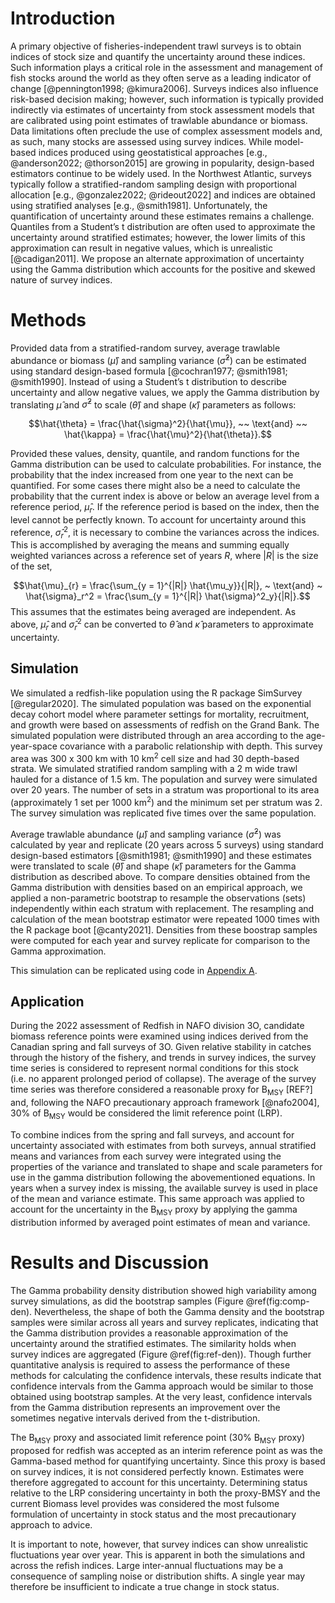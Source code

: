 
# Introduction

A primary objective of fisheries-independent trawl surveys is to obtain indices of stock size and quantify the uncertainty around these indices. Such information plays a critical role in the assessment and management of fish stocks around the world as they often serve as a leading indicator of change [@pennington1998; @kimura2006]. Surveys indices also influence risk-based decision making; however, such information is typically provided indirectly via estimates of uncertainty from stock assessment models that are calibrated using point estimates of trawlable abundance or biomass. Data limitations often preclude the use of complex assessment models and, as such, many stocks are assessed using survey indices. While model-based indices produced using geostatistical approaches [e.g., @anderson2022; @thorson2015] are growing in popularity, design-based estimators continue to be widely used. In the Northwest Atlantic, surveys typically follow a stratified-random sampling design with proportional allocation [e.g., @gonzalez2022; @rideout2022] and indices are obtained using stratified analyses [e.g., @smith1981]. Unfortunately, the quantification of uncertainty around these estimates remains a challenge. Quantiles from a Student’s t distribution are often used to approximate the uncertainty around stratified estimates; however, the lower limits of this approximation can result in negative values, which is unrealistic [@cadigan2011]. We propose an alternate approximation of uncertainty using the Gamma distribution which accounts for the positive and skewed nature of survey indices.

# Methods

Provided data from a stratified-random survey, average trawlable abundance or biomass ($\hat{\mu}$) and sampling variance ($\hat{\sigma}^2$) can be estimated using standard design-based formula [@cochran1977; @smith1981; @smith1990]. Instead of using a Student's t distribution to describe uncertainty and allow negative values, we apply the Gamma distribution by translating $\hat{\mu}$ and $\hat{\sigma}^2$ to scale ($\hat{\theta}$) and shape ($\hat{\kappa}$) parameters as follows:

$$\hat{\theta} = \frac{\hat{\sigma}^2}{\hat{\mu}}, ~~ \text{and} ~~ \hat{\kappa} = \frac{\hat{\mu}^2}{\hat{\theta}}.$$

Provided these values, density, quantile, and random functions for the Gamma distribution can be used to calculate probabilities. For instance, the probability that the index increased from one year to the next can be quantified. For some cases there might also be a need to calculate the probability that the current index is above or below an average level from a reference period, $\hat{\mu}_{r}$. If the reference period is based on the index, then the level cannot be perfectly known. To account for uncertainty around this reference, $\hat{\sigma}^2_{r}$, it is necessary to combine the variances across the indices. This is accomplished by averaging the means and summing equally weighted variances across a reference set of years $R$, where $|R|$ is the size of the set, 

$$\hat{\mu}_{r} = \frac{\sum_{y = 1}^{|R|} \hat{\mu_y}}{|R|}, ~ \text{and} ~ \hat{\sigma}_r^2 = \frac{\sum_{y = 1}^{|R|} \hat{\sigma}^2_y}{|R|}.$$
This assumes that the estimates being averaged are independent. As above, $\hat{\mu}_{r}$ and $\hat{\sigma}^2_{r}$ can be converted to $\hat{\theta}$ and $\hat{\kappa}$ parameters to approximate uncertainty.


## Simulation

We simulated a redfish-like population using the R package SimSurvey [@regular2020]. The simulated population was based on the exponential decay cohort model where parameter settings for mortality, recruitment, and growth were based on assessments of redfish on the Grand Bank. The simulated population were distributed through an area according to the age-year-space covariance with a parabolic relationship with depth. This survey area was 300 x 300 km with 10 km^2^ cell size and had 30 depth-based strata. We simulated stratified random sampling with a 2 m wide trawl hauled for a distance of 1.5 km. The population and survey were simulated over 20 years. The number of sets in a stratum was proportional to its area (approximately 1 set per 1000 km^2^) and the minimum set per stratum was 2. The survey simulation was replicated five times over the same population.

Average trawlable abundance ($\hat{\mu}$) and sampling variance ($\hat{\sigma}^2$) was calculated by year and replicate (20 years across 5 surveys) using standard design-based estimators [@smith1981; @smith1990] and these estimates were translated to scale ($\hat{\theta}$) and shape ($\hat{\kappa}$) parameters for the Gamma distribution as described above. To compare densities obtained from the Gamma distribution with densities based on an empirical approach, we applied a non-parametric bootstrap to resample the observations (sets) independently within each stratum with replacement. The resampling and calculation of the mean bootstrap estimator were repeated 1000 times with the R package boot [@canty2021]. Densities from these boostrap samples were computed for each year and survey replicate for comparison to the Gamma approximation.

This simulation can be replicated using code in [Appendix A](#app:appendix-a).

## Application

During the 2022 assessment of Redfish in NAFO division 3O, candidate biomass reference points were examined using indices derived from the Canadian spring and fall surveys of 3O. Given relative stability in catches through the history of the fishery, and trends in survey indices, the survey time series is considered to represent normal conditions for this stock (i.e. no apparent prolonged period of collapse). The average of the survey time series was therefore considered a reasonable proxy for B<sub>MSY</sub> [REF?] and, following the NAFO precautionary approach framework [@nafo2004], 30% of B<sub>MSY</sub> would be considered the limit reference point (LRP).

To combine indices from the spring and fall surveys, and account for uncertainty associated with estimates from both surveys, annual stratified means and variances from each survey were integrated using the properties of the variance and translated to shape and scale parameters for use in the gamma distribution following the abovementioned equations. In years when a survey index is missing, the available survey is used in place of the mean and variance estimate. This same approach was applied to account for the uncertainty in the B<sub>MSY</sub> proxy by applying the gamma distribution informed by averaged point estimates of mean and variance.

# Results and Discussion

The Gamma probability density distribution showed high variability among survey simulations, as did the bootstrap samples (Figure \@ref(fig:comp-den). Nevertheless, the shape of both the Gamma density and the bootstrap samples were similar across all years and survey replicates, indicating that the Gamma distribution provides a reasonable approximation of the uncertainty around the stratified estimates. The similarity holds when survey indices are aggregated (Figure \@ref(fig:ref-den)). Though further quantitative analysis is required to assess the performance of these methods for calculating the confidence intervals, these results indicate that confidence intervals from the Gamma approach would be similar to those obtained using bootstrap samples. At the very least, confidence intervals from the Gamma distribution represents an improvement over the sometimes negative intervals derived from the t-distribution.

The B<sub>MSY</sub> proxy and associated limit reference point (30% B<sub>MSY</sub> proxy) proposed for redfish was accepted as an interim reference point as was the Gamma-based method for quantifying uncertainty. Since this proxy is based on survey indices, it is not considered perfectly known. Estimates were therefore aggregated to account for this uncertainty. Determining status relative to the LRP considering uncertainty in both the proxy-BMSY and the current Biomass level provides was considered the most fulsome formulation of uncertainty in stock status and the most precautionary approach to advice.

It is important to note, however, that survey indices can show unrealistic fluctuations year over year. This is apparent in both the simulations and across the refish indices. Large inter-annual fluctuations may be a consequence of sampling noise or distribution shifts. A single year may therefore be insufficient to indicate a true change in stock status.







